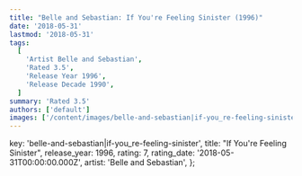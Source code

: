 ```yaml
---
title: "Belle and Sebastian: If You're Feeling Sinister (1996)"
date: '2018-05-31'
lastmod: '2018-05-31'
tags:
  [
    'Artist Belle and Sebastian',
    'Rated 3.5',
    'Release Year 1996',
    'Release Decade 1990',
  ]
summary: 'Rated 3.5'
authors: ['default']
images: ['/content/images/belle-and-sebastian|if-you_re-feeling-sinister.jpg']
---
```


  key: 'belle-and-sebastian|if-you_re-feeling-sinister',
  title: "If You're Feeling Sinister",
  release_year: 1996,
  rating: 7,
  rating_date: '2018-05-31T00:00:00.000Z',
  artist: 'Belle and Sebastian',
};

<MusicRating data={data} />
